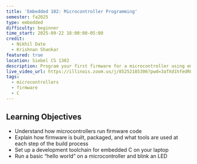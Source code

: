 ```yaml
---
title: 'Embedded 102: Microcontroller Programming'
semester: fa2025
type: embedded
difficulty: beginner
time_start: 2025-09-22 18:00:00-05:00
credit:
  - Nikhil Date
  - Krishnan Shankar
featured: true
location: Siebel CS 1302
description: Program your first firmware for a microcontroller using embedded C!
live_video_url: https://illinois.zoom.us/j/85252185306?pwd=3aTXd1hfedR8ezZ1dbjUg18NDxwOX7.1
tags:
  - microcontrollers
  - firmware
  - C
---
```

## Learning Objectives

- Understand how microcontrollers run firmware code
- Explain how firmware is built, packaged, and what tools are used at each step of the build process
- Set up a development toolchain for embedded C on your laptop
- Run a basic “hello world” on a microcontroller and blink an LED
